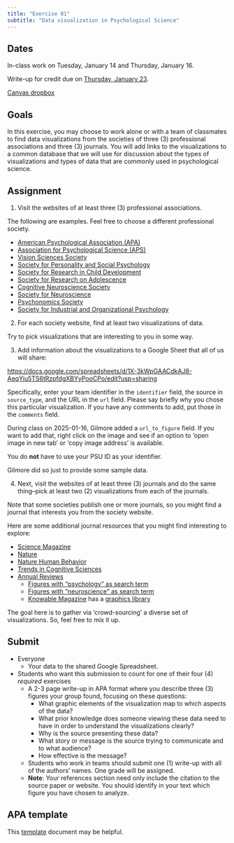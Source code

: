 ```yaml
---
title: "Exercise 01"
subtitle: "Data visualization in Psychological Science"
---
```


## Dates {-}

In-class work on Tuesday, January 14 and Thursday, January 16.

Write-up for credit [due]{.orange_due} on [Thursday, January 23](../schedule.qmd#thursday-january-16).

[Canvas dropbox](https://psu.instructure.com/courses/2381584/assignments/16998394)

## Goals {-}

In this exercise, you may choose to work alone or with a team of classmates to find data visualizations from the societies of three (3) professional associations and three (3) journals.
You will add links to the visualizations to a common database that we will use for discussion about the types of visualizations and types of data that are commonly used in psychological science.

## Assignment {-}

1. Visit the websites of at least three (3) professional associations.

The following are examples. Feel free to choose a different professional society.

- [American Psychological Association (APA)](https://www.apa.org)
- [Association for Psychological Science (APS)](https://www.psychologicalscience.org)
- [Vision Sciences Society](https://www.visionsciences.org)
- [Society for Personality and Social Psychology](https://spsp.org)
- [Society for Research in Child Development](https://www.srcd.org)
- [Society for Research on Adolescence](https://www.s-r-a.org)
- [Cognitive Neuroscience Society](https://www.cogneurosociety.org)
- [Society for Neuroscience](https://sfn.org)
- [Psychonomics Society](https://www.psychonomic.org)
- [Society for Industrial and Organizational Psychology](https://siop.org)

2. For each society website, find at least two visualizations of data.

Try to pick visualizations that are interesting to you in some way.

3. Add information about the visualizations to a Google Sheet that all of us will share:

<https://docs.google.com/spreadsheets/d/1X-3kWpGAACdkAJ8-AeqYiu5TS6tRzpfdgXBYyPooCPo/edit?usp=sharing>

Specifically, enter your team identifier in the `identifier` field, the source in `source_type`, and the URL in the `url` field. Please say briefly why you chose this particular visualization. If you have any comments to add, put those in the `comments` field. 

During class on 2025-01-16, Gilmore added a `url_to_figure` field. If you want to add that, right click on the image and see if an option to 'open image in new tab' or 'copy image address' is available.

::: {.callout-important}
You do **not** have to use your PSU ID as your identifier.

Gilmore did so just to provide some sample data.
:::

4. Next, visit the websites of at least three (3) journals and do the same thing--pick at least two (2) visualizations from each of the journals.

Note that some societies publish one or more journals, so you might find a journal that interests you from the society website.

Here are some additional journal resources that you might find interesting to explore:

- [Science Magazine](https://www.science.org)
- [Nature](https://www.nature.com)
- [Nature Human Behavior](https://www.nature.com/nathumbehav)
- [Trends in Cognitive Sciences](https://www.cell.com/trends/cognitive-sciences/home)
- [Annual Reviews](https://www.annualreviews.org)
  - [Figures with "psychology" as search term](https://www.annualreviews.org/search?value1=psychology&option1=fulltext&facetOptions=51&value51=%22Figure%22&facetNames=contentType_facet&option51=contentType_facet&operator51=AND)
  - [Figures with "neuroscience" as search term](https://www.annualreviews.org/search?value1=neuroscience&option1=fulltext&facetOptions=51&value51=%22Figure%22&facetNames=contentType_facet&option51=contentType_facet&operator51=AND)
  - [Knowable Magazine](https://knowablemagazine.org/) has a [graphics library](https://www.flickr.com/photos/knowablemag/)


::: {.callout-important}
The goal here is to gather via 'crowd-sourcing' a diverse set of visualizations.
So, feel free to mix it up.
:::

## Submit {-}

- Everyone
  - Your data to the shared Google Spreadsheet.
- Students who want this submission to count for one of their four (4) *required* exercises
  - A 2-3 page write-up in APA format where you describe three (3) figures your group found, focusing on these questions:
    - What graphic elements of the visualization map to which aspects of the data?
    - What prior knowledge does someone viewing these data need to have in order to understand the visualizations clearly?
    - Why is the source presenting these data?
    - What story or message is the source trying to communicate and to what audience?
    - How effective is the message?
  - Students who work in teams should submit one (1) write-up with all of the authors' names. One grade will be assigned.
  - **Note**: Your references section need only include the citation to the source paper or website. You should identify in your text which figure you have chosen to analyze.
  
::: {.callout-important}
## APA template

This [template](https://docs.google.com/document/d/1gkQKBTc7yW03VAndEtX6loWjm7BAmmhO/edit) document  may be helpful.

:::